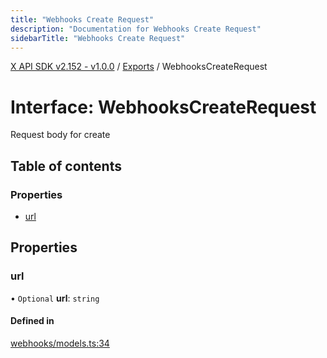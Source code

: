 ```yaml
---
title: "Webhooks Create Request"
description: "Documentation for Webhooks Create Request"
sidebarTitle: "Webhooks Create Request"
---
```


[X API SDK v2.152 - v1.0.0](../README.md) / [Exports](../modules.md) / WebhooksCreateRequest

# Interface: WebhooksCreateRequest

Request body for create

## Table of contents

### Properties

- [url](WebhooksCreateRequest.md#url)

## Properties

### url

• `Optional` **url**: `string`

#### Defined in

[webhooks/models.ts:34](https://github.com/xdevplatform/xdk/blob/ad4172ef5f68f089e0f077a190b271016dd35bf7/xdk/typescript/src/webhooks/models.ts#L34)
